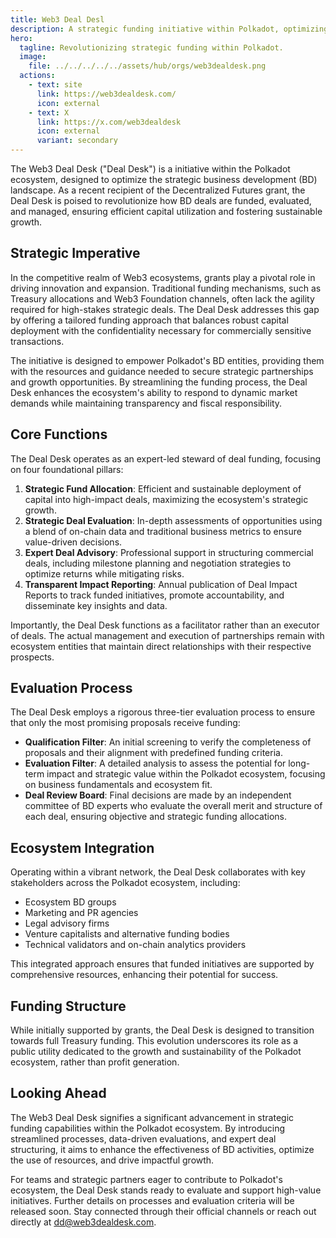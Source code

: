 ```yaml
---
title: Web3 Deal Desl
description: A strategic funding initiative within Polkadot, optimizing business development through expert evaluations, deal structuring, and impact reporting.
hero:
  tagline: Revolutionizing strategic funding within Polkadot.
  image: 
    file: ../../../../../assets/hub/orgs/web3dealdesk.png
  actions:
    - text: site
      link: https://web3dealdesk.com/
      icon: external
    - text: X
      link: https://x.com/web3dealdesk
      icon: external
      variant: secondary
---
```


The Web3 Deal Desk ("Deal Desk") is a initiative within the Polkadot ecosystem, designed to optimize the strategic business development (BD) landscape. As a recent recipient of the Decentralized Futures grant, the Deal Desk is poised to revolutionize how BD deals are funded, evaluated, and managed, ensuring efficient capital utilization and fostering sustainable growth.

## Strategic Imperative
In the competitive realm of Web3 ecosystems, grants play a pivotal role in driving innovation and expansion. Traditional funding mechanisms, such as Treasury allocations and Web3 Foundation channels, often lack the agility required for high-stakes strategic deals. The Deal Desk addresses this gap by offering a tailored funding approach that balances robust capital deployment with the confidentiality necessary for commercially sensitive transactions.

The initiative is designed to empower Polkadot's BD entities, providing them with the resources and guidance needed to secure strategic partnerships and growth opportunities. By streamlining the funding process, the Deal Desk enhances the ecosystem's ability to respond to dynamic market demands while maintaining transparency and fiscal responsibility.

## Core Functions
The Deal Desk operates as an expert-led steward of deal funding, focusing on four foundational pillars:

1. **Strategic Fund Allocation**: Efficient and sustainable deployment of capital into high-impact deals, maximizing the ecosystem's strategic growth.
2. **Strategic Deal Evaluation**: In-depth assessments of opportunities using a blend of on-chain data and traditional business metrics to ensure value-driven decisions.
3. **Expert Deal Advisory**: Professional support in structuring commercial deals, including milestone planning and negotiation strategies to optimize returns while mitigating risks.
4. **Transparent Impact Reporting**: Annual publication of Deal Impact Reports to track funded initiatives, promote accountability, and disseminate key insights and data.

Importantly, the Deal Desk functions as a facilitator rather than an executor of deals. The actual management and execution of partnerships remain with ecosystem entities that maintain direct relationships with their respective prospects.

## Evaluation Process
The Deal Desk employs a rigorous three-tier evaluation process to ensure that only the most promising proposals receive funding:

- **Qualification Filter**: An initial screening to verify the completeness of proposals and their alignment with predefined funding criteria.
- **Evaluation Filter**: A detailed analysis to assess the potential for long-term impact and strategic value within the Polkadot ecosystem, focusing on business fundamentals and ecosystem fit.
- **Deal Review Board**: Final decisions are made by an independent committee of BD experts who evaluate the overall merit and structure of each deal, ensuring objective and strategic funding allocations.

## Ecosystem Integration
Operating within a vibrant network, the Deal Desk collaborates with key stakeholders across the Polkadot ecosystem, including:

- Ecosystem BD groups
- Marketing and PR agencies
- Legal advisory firms
- Venture capitalists and alternative funding bodies
- Technical validators and on-chain analytics providers

This integrated approach ensures that funded initiatives are supported by comprehensive resources, enhancing their potential for success.

## Funding Structure
While initially supported by grants, the Deal Desk is designed to transition towards full Treasury funding. This evolution underscores its role as a public utility dedicated to the growth and sustainability of the Polkadot ecosystem, rather than profit generation.

## Looking Ahead
The Web3 Deal Desk signifies a significant advancement in strategic funding capabilities within the Polkadot ecosystem. By introducing streamlined processes, data-driven evaluations, and expert deal structuring, it aims to enhance the effectiveness of BD activities, optimize the use of resources, and drive impactful growth.

For teams and strategic partners eager to contribute to Polkadot's ecosystem, the Deal Desk stands ready to evaluate and support high-value initiatives. Further details on processes and evaluation criteria will be released soon. Stay connected through their official channels or reach out directly at [dd@web3dealdesk.com](mailto:dd@web3dealdesk.com).